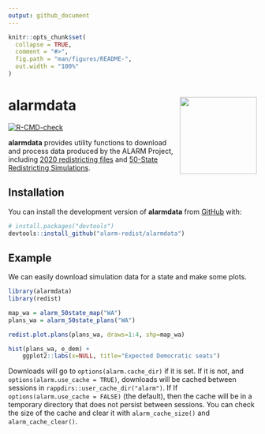 ```yaml
---
output: github_document
---
```


<!-- README.md is generated from README.Rmd. Please edit that file -->

```r
knitr::opts_chunk$set(
  collapse = TRUE,
  comment = "#>",
  fig.path = "man/figures/README-",
  out.width = "100%"
)
```

# alarmdata <a href="https://alarm-redist.org/alarmdata/"><img src="man/figures/logo.png" align="right" height="156" /></a>

<!-- badges: start -->
[![R-CMD-check](https://github.com/alarm-redist/alarmdata/workflows/R-CMD-check/badge.svg)](https://github.com/alarm-redist/alarmdata/actions)
<!-- badges: end -->

**alarmdata** provides utility functions to download and process data produced by the ALARM Project, 
including [2020 redistricting files](https://alarm-redist.org/posts/2021-08-10-census-2020/) 
and [50-State Redistricting Simulations](https://doi.org/10.7910/DVN/SLCD3E).

## Installation

You can install the development version of **alarmdata** from [GitHub](https://github.com/) with:

``` r
# install.packages("devtools")
devtools::install_github("alarm-redist/alarmdata")
```

## Example

We can easily download simulation data for a state and make some plots.

```r
library(alarmdata)
library(redist)

map_wa = alarm_50state_map("WA")
plans_wa = alarm_50state_plans("WA")

redist.plot.plans(plans_wa, draws=1:4, shp=map_wa)

hist(plans_wa, e_dem) +
    ggplot2::labs(x=NULL, title="Expected Democratic seats")
```

Downloads will go to `options(alarm.cache_dir)` if it is set. If it is not, and
`options(alarm.use_cache = TRUE)`, downloads will be cached between sessions in
`rappdirs::user_cache_dir("alarm")`. If If `options(alarm.use_cache = FALSE)`
(the default), then the cache will be in a temporary directory that does not
persist between sessions. You can check the size of the cache and clear it with
`alarm_cache_size()` and `alarm_cache_clear()`.
